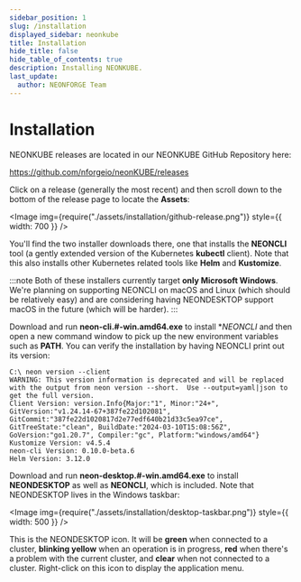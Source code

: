 ```yaml
---
sidebar_position: 1
slug: /installation
displayed_sidebar: neonkube
title: Installation
hide_title: false
hide_table_of_contents: true
description: Installing NEONKUBE.
last_update:
  author: NEONFORGE Team
---
```



# Installation

NEONKUBE releases are located in our NEONKUBE GitHub Repository here:

https://github.com/nforgeio/neonKUBE/releases

Click on a release (generally the most recent) and then scroll down
to the bottom of the release page to locate the **Assets**:

<Image img={require("./assets/installation/github-release.png")} style={{ width: 700 }} />

You'll find the two installer downloads there, one that installs the **NEONCLI**
tool (a gently extended version of the Kubernetes **kubectl** client).  Note that
this also installs other Kubernetes related tools like **Helm** and **Kustomize**.

:::note
Both of these installers currently target **only Microsoft Windows**.  We're planning
on supporting NEONCLI on macOS and Linux (which should be relatively easy) and are
considering having NEONDESKTOP support macOS in the future (which will be harder).
:::

Download and run **neon-cli.#-win.amd64.exe** to install **NEONCLI* and then open a 
new command window to pick up the new environment variables such as **PATH**.  You 
can verify the installation by having NEONCLI print out its version:

```plain
C:\ neon version --client
WARNING: This version information is deprecated and will be replaced with the output from neon version --short.  Use --output=yaml|json to get the full version.
Client Version: version.Info{Major:"1", Minor:"24+", GitVersion:"v1.24.14-67+387fe22d102081", GitCommit:"387fe22d1020817d2e77edf640b21d33c5ea97ce", GitTreeState:"clean", BuildDate:"2024-03-10T15:08:56Z", GoVersion:"go1.20.7", Compiler:"gc", Platform:"windows/amd64"}
Kustomize Version: v4.5.4
neon-cli Version: 0.10.0-beta.6
Helm Version: 3.12.0
```

Download and run **neon-desktop.#-win.amd64.exe** to install **NEONDESKTOP** as
well as **NEONCLI**, which is included.  Note that NEONDESKTOP lives in the Windows
taskbar:

<Image img={require("./assets/installation/desktop-taskbar.png")} style={{ width: 500 }} />

This is the NEONDESKTOP icon.  It will be **green** when connected to a cluster, **blinking 
yellow** when an operation is in progress, **red** when there's a problem with the current
cluster, and **clear** when not connected to a cluster.  Right-click on this icon to display 
the application menu.
